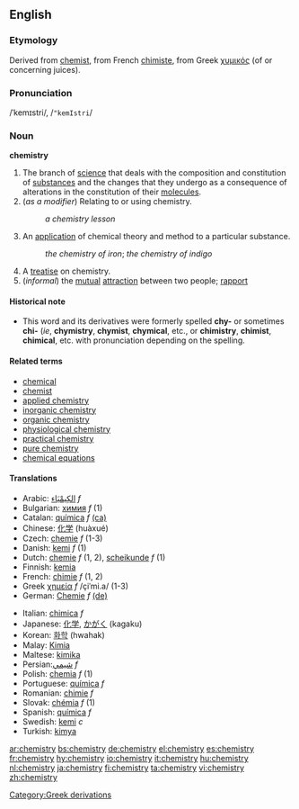 ==English==
===Etymology===
Derived from [[chemist]], from French [[chimiste]], from Greek [[χυμικός]] (of or concerning juices).

===Pronunciation===
/ˈkemɪstri/, /<tt>"kemIstri</tt>/

{{wikipedia}}
===Noun===
'''chemistry'''

#The branch of [[science]] that deals with the composition and constitution of [[substance]]s and the changes that they undergo as a consequence of alterations in the constitution of their [[molecule]]s.
#(''as a modifier'') Relating to or using chemistry.
#:''a chemistry lesson''
#An [[application]] of chemical theory and method to a particular substance.
#: ''the chemistry of iron''; ''the chemistry of indigo''
#A [[treatise]] on chemistry.
#(''informal'') the [[mutual]] [[attraction]] between two people; [[rapport]]

====Historical note====
*This word and its derivatives were formerly spelled '''chy-''' or sometimes '''chi-''' (''ie'', '''chymistry''', '''chymist''', '''chymical''', etc., or '''chimistry''', '''chimist''', '''chimical''', etc. with pronunciation depending on the spelling.

====Related terms====
*[[chemical]]
*[[chemist]]
*[[applied chemistry]]
*[[inorganic chemistry]]
*[[organic chemistry]]
*[[physiological chemistry]]
*[[practical chemistry]]
*[[pure chemistry]]
*[[chemical equations]]

====Translations====
{{top}}
*Arabic: [[الكِيمْيَاء]] ''f''
*Bulgarian: [[химия]] ''f'' (1)
*Catalan: [[química]] ''f'' [[:ca:química|(ca)]]
*Chinese: [[化学]] (huàxué)
*Czech: [[chemie]] ''f'' (1-3)
*Danish: [[kemi]] ''f'' (1)
*Dutch: [[chemie]] ''f'' (1, 2), [[scheikunde]] ''f'' (1)
*Finnish: [[kemia]]
*French: [[chimie]] ''f'' (1, 2)
*Greek [[:el:χημεία|χημεία]]  ''f'' /çiˈmi.a/ (1-3)
*German: [[Chemie]] ''f'' [[:de:Chemie|(de)]] 

{{mid}}
*Italian: [[chimica]] ''f''
*Japanese: [[化学]], [[かがく]] (kagaku)
*Korean: [[화학]] (hwahak)
*Malay: [[Kimia]]
*Maltese: [[kimika]]
*Persian:[[شيمي]] ''f''
*Polish: [[chemia]] ''f'' (1)
*Portuguese: [[química]] ''f''
*Romanian: [[chimie]] ''f''
*Slovak: [[chémia]] ''f'' (1)
*Spanish: [[química]] ''f''
*Swedish: [[kemi]] ''c''
*Turkish: [[kimya]]
{{bottom}}

[[Category:Greek derivations]]

[[ar:chemistry]]
[[bs:chemistry]]
[[de:chemistry]]
[[el:chemistry]]
[[es:chemistry]]
[[fr:chemistry]]
[[hy:chemistry]]
[[io:chemistry]]
[[it:chemistry]]
[[hu:chemistry]]
[[nl:chemistry]]
[[ja:chemistry]]
[[fi:chemistry]]
[[ta:chemistry]]
[[vi:chemistry]]
[[zh:chemistry]]